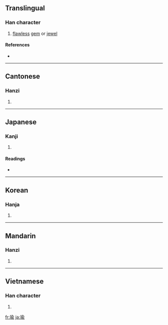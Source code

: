 ==Translingual==

===Han character===
{{Han char|rn=96|rad=玉|as=09|sn=13|four=1812<sub>1</sub>|canj=一土人一弓 (MGOMN)}}

# [[flawless]] [[gem]] or [[jewel]]

====References====
* {{Han ref|kx=0738.070|dkj=21129|dj=1148.260|hdz=21127.080|uh=745C|ud=29788|bh=B7EC|bd=47084}}

----

==Cantonese==

===Hanzi===
{{yue-hanzi|jyut=|y=yu4}}

# {{defn|Cantonese|sort=玉09}}

----

==Japanese==

===Kanji===
{{ja-kanji|grade=|rs=玉09}}

# {{defn|Japanese}}

====Readings====
* {{ja-readings|on=[[ゆ]] (yu)|kun=|nanori=}}

----

==Korean==

===Hanja===
{{ko-hanja|hangeul=유|eumhun=|rv=yu|mr=yu|y=yu}}

# {{defn|Korean|sort=玉09}}

----

==Mandarin==

===Hanzi===
{{cmn-hanzi|pin=[[yú]] ([[yu2]])|wg=yü<sup>2</sup>}}

# {{defn|Mandarin|sort=玉09}}

----

==Vietnamese==

===Han character===
{{vi-hantu|[[du]]|rs=玉09}}

# {{defn|Vietnamese|sort=玉09}}

[[fr:瑜]]
[[ja:瑜]]